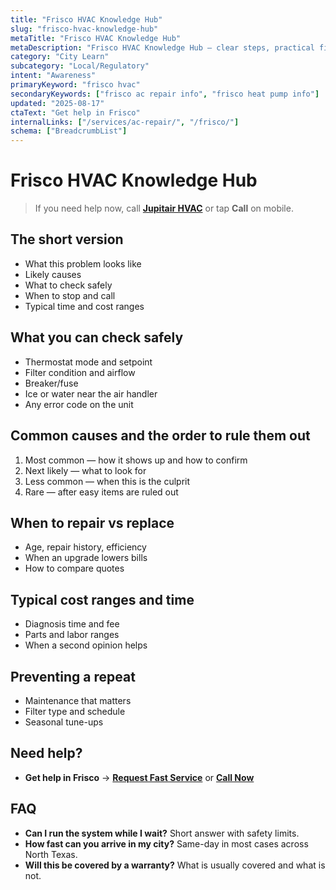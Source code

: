 ```yaml
---
title: "Frisco HVAC Knowledge Hub"
slug: "frisco-hvac-knowledge-hub"
metaTitle: "Frisco HVAC Knowledge Hub"
metaDescription: "Frisco HVAC Knowledge Hub — clear steps, practical fixes, and when to call a pro in North Texas."
category: "City Learn"
subcategory: "Local/Regulatory"
intent: "Awareness"
primaryKeyword: "frisco hvac"
secondaryKeywords: ["frisco ac repair info", "frisco heat pump info"]
updated: "2025-08-17"
ctaText: "Get help in Frisco"
internalLinks: ["/services/ac-repair/", "/frisco/"]
schema: ["BreadcrumbList"]
---
```

# Frisco HVAC Knowledge Hub

> If you need help now, call **[Jupitair HVAC](/contact)** or tap **Call** on mobile.

## The short version
- What this problem looks like
- Likely causes
- What to check safely
- When to stop and call
- Typical time and cost ranges

## What you can check safely
- Thermostat mode and setpoint
- Filter condition and airflow
- Breaker/fuse
- Ice or water near the air handler
- Any error code on the unit

## Common causes and the order to rule them out
1. Most common — how it shows up and how to confirm
2. Next likely — what to look for
3. Less common — when this is the culprit
4. Rare — after easy items are ruled out

## When to repair vs replace
- Age, repair history, efficiency
- When an upgrade lowers bills
- How to compare quotes

## Typical cost ranges and time
- Diagnosis time and fee
- Parts and labor ranges
- When a second opinion helps

## Preventing a repeat
- Maintenance that matters
- Filter type and schedule
- Seasonal tune-ups

## Need help?
- **Get help in Frisco** → **[Request Fast Service](/contact)** or **[Call Now](tel:+1-XXX-XXX-XXXX)**

## FAQ
- **Can I run the system while I wait?** Short answer with safety limits.
- **How fast can you arrive in my city?** Same-day in most cases across North Texas.
- **Will this be covered by a warranty?** What is usually covered and what is not.
